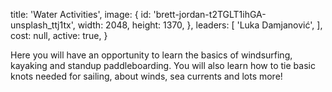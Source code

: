
  title: 'Water Activities',
  image: {
    id: 'brett-jordan-t2TGLT1ihGA-unsplash_ttj1tx',
    width: 2048,
    height: 1370,
  },
  leaders: [
    'Luka Damjanović',
  ],
  cost: null,
  active: true,
}

Here you will have an opportunity to learn the basics of windsurfing, kayaking and standup paddleboarding. You will also learn how to tie basic knots needed for sailing, about winds, sea currents and lots more!

